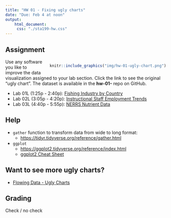 ```yaml
---
title: "HW 01 - Fixing ugly charts"
date: "Due: Feb 4 at noon"
output: 
    html_document: 
     css: "./sta199-hw.css"
---
```


## Assignment

<div style= "float:right;position: relative; margin-left: 20px">
```r
knitr::include_graphics("img/hw-01-ugly-chart.png")
```
</div>

Use any software you like to improve the data visualization assigned to your lab section. Click the link to see the original "ugly chart". The dataset is available in the **hw-01-** repo on GitHub.

- Lab 01L (1:25p - 2:40p): [Fishing Industry by Country](https://prodduke-my.sharepoint.com/:x:/g/personal/mt324_duke_edu/ESrXch7iGZBKgY-pO_7xQxQBSrT7ZcA9lXfcBEQQYoLj-Q?e=E1tSQ8)
- Lab 02L (3:05p - 4:20p): [Instructional Staff Employment Trends](https://prodduke-my.sharepoint.com/:x:/g/personal/mt324_duke_edu/EdFKonWjzZdDlzYTR9glHMABqlzzzoEY3YTNem8_ZN4O5g?e=PnIJya)
- Lab 03L (4:40p - 5:55p): [NERRS Nutrient Data](https://prodduke-my.sharepoint.com/:x:/g/personal/mt324_duke_edu/EdpksWQFP9BIpFd798gbnvMBxyyK5elA365DJBjUNQgP9A?e=kUrtmk)


## Help


- `gather` function to transform data from wide to long format: 
    - [https://tidyr.tidyverse.org/reference/gather.html](https://tidyr.tidyverse.org/reference/gather.html)

- `ggplot`
    - [https://ggplot2.tidyverse.org/reference/index.html](https://ggplot2.tidyverse.org/reference/index.html)
    - [ggplot2 Cheat Sheet](https://www.rstudio.com/wp-content/uploads/2016/11/ggplot2-cheatsheet-2.1.pdf)


## Want to see more ugly charts?

- [Flowing Data - Ugly Charts](https://flowingdata.com/category/visualization/ugly-visualization/)




## Grading

Check / no check

